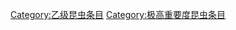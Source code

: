 {{emptycat}}
{{昆虫条目统计表}}

[[Category:乙级昆虫条目|Category:乙级昆虫条目]]
[[Category:极高重要度昆虫条目|Category:极高重要度昆虫条目]]